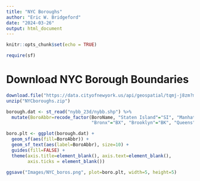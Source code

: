 ```yaml
---
title: "NYC Boroughs"
author: "Eric W. Bridgeford"
date: "2024-03-26"
output: html_document
---
```


```r
knitr::opts_chunk$set(echo = TRUE)
```

```r
require(sf)
```

# Download NYC Borough Boundaries

```r
download.file("https://data.cityofnewyork.us/api/geospatial/tqmj-j8zm?method=export&format=Original", "NYCboroughs.zip")
unzip("NYCboroughs.zip")
```

```r
borough.dat <- st_read("nybb_23d/nybb.shp") %>%
  mutate(BoroAbbr=recode_factor(BoroName, "Staten Island"="SI", "Manhattan"="MH",
                                "Bronx"="BX", "Brooklyn"="BK", "Queens"="Q"))
```

```r
boro.plt <- ggplot(borough.dat) + 
  geom_sf(aes(fill=BoroAbbr)) +
  geom_sf_text(aes(label=BoroAbbr), size=10) +
  guides(fill=FALSE) +
  theme(axis.title=element_blank(), axis.text=element_blank(),
        axis.ticks = element_blank())

ggsave("Images/NYC_boros.png", plot=boro.plt, width=5, height=5)
```